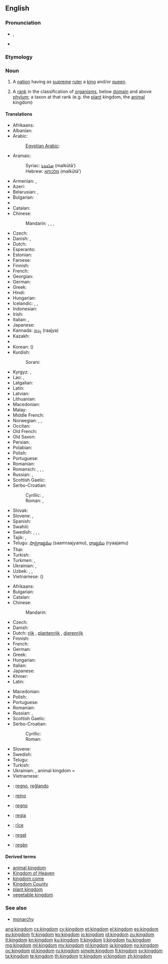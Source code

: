 {{wikipedia|mul=monarchy|kingdom (biology)}}
==English==

===Pronunciation===
* {{IPA|/ˈkɪŋdəm/}}, {{X-SAMPA|/"kINd@m/}}
* {{audio|en-us-kingdom.ogg|Audio (US)}}

===Etymology===
{{suffix|king|dom}}

===Noun===
{{en-noun}}

# A [[nation]] having as [[supreme]] [[ruler]] a [[king]] and/or [[queen]].
# {{context|biology|taxonomy}} A [[rank]] in the classification of [[organism]]s, below [[domain]] and above [[phylum]]; a taxon at that rank (e.g. the [[plant]] kingdom, the [[animal]] kingdom)

====Translations====
{{trans-top|nation having as supreme ruler a king and/or queen}}
* Afrikaans: {{t-|af|koninkryk|xs=Afrikaans}}
* Albanian: {{t-|sq|mbretëri|f|xs=Albanian}}
* Arabic: {{t|ar|مملكة|f|tr=mamlaka|sc=Arab}}
*: [[Egyptian Arabic]]: {{tø|arz|مملكة|f|tr=mamlaka|sc=Arab}}
* Aramaic:
*: Syriac: [[ܡܠܟܘܬܐ]] (malkūtā’) {{f}}
*: Hebrew: [[מלכותא]] (malkūtā’) {{f}}
* Armenian: {{t-|hy|թագավորություն|tr=t’agavorut’yun}},  {{t-|hy|արքայություն|tr=ark’ayut’yun}}
* Azeri: {{t|az|krallıq}}
* Belarusian: {{t|be|каралеўства|n|tr=karaléŭstva|sc=Cyrl}}, {{t|be|царства|n|tr=cárstva|sc=Cyrl}}
* Bulgarian: {{t|bg|кралство|n|tr=králstvo|sc=Cyrl}}
* {{trreq|Burmese}}
* Catalan: {{t+|ca|regne|m}}
* Chinese:
*: Mandarin: {{t|zh|王國|sc=Hani}}, {{t|zh|王国|tr=wángguó|sc=Hani}}, {{t|zh|君主國|sc=Hani}}, {{t|zh|君主国|tr=jūnzhǔguó|sc=Hani}}
* Czech: {{t+|cs|království|n}}
* Danish: {{t|da|kongerige|n}}, {{t|da|kongedømme|n}}
* Dutch: {{t+|nl|koninkrijk|n}}
* Esperanto: {{t-|eo|reĝlando|xs=Esperanto}}
* Estonian: {{t|et|kuningriik}}
* Faroese: {{t|fo|kongsríki|n}}
* Finnish: {{t+|fi|kuningaskunta}}
* French: {{t+|fr|royaume|m}}
* Georgian: {{t|ka|სამეფო|tr=samep'o|sc=Geor}}
* German: {{t+|de|Königreich|n}}
* Greek: {{t+|el|βασίλειο|n|tr=vasíleio}}
* Hindi: {{t|hi|राज्य|m|tr=rājya|sc=Deva}}
* Hungarian: {{t+|hu|királyság}}
* Icelandic: {{t|is|konungsríki|n}}, {{t|is|konungsdæmi|n}}, {{t|is|konungsveldi|n}}
* Indonesian: {{t+|id|kerajaan|xs=Indonesian}}
* Irish: {{t|ga|ríocht|f}}
* Italian: {{t+|it|regno|m}}, {{t-|it|reame|m}}
* Japanese: {{t|ja|王国|tr=[[おうこく]], ōkoku|sc=Jpan}}
* Kannada: [[ರಾಜ್ಯ]] (raajya)
* Kazakh: {{t|kk|корольдік|tr=korolʹdik|sc=Cyrl}}
* {{trreq|Khmer}}
* Korean: {{t|ko|왕국|tr=wangguk|sc=Kore}} ({{t|ko|王國|sc=Kore}})
* Kurdish:
*: Sorani: {{t+|ku|مه‌مله‌که‌ت|sc=ku-Arab}}
{{trans-mid}}
* Kyrgyz: {{t|ky|королевство|tr=korolevstvo|sc=Cyrl}}, {{t|ky|падышалык|tr=padışalık|sc=Cyrl}}
* Lao: {{t|lo|ພະຣາຊອານາຈັກ|tr=pʰā rȃːt sā aː náː cák|sc=Laoo}}, {{t|lo|ອານາຈັກ|tr=ʔàːnáːcák|sc=Laoo}}
* Latgalian: {{tø|ltg|kieneste|f}}
* Latin: {{t+|la|regnum|n|alt=rēgnum}}
* Latvian: {{t|lv|karaliste|f}}
* Lithuanian: {{t|lt|karalystė}}
* Macedonian: {{t|mk|кралство|n|tr=králstvo}}
* Malay: {{t+|ms|kerajaan|xs=Malay}}
* Middle French: {{tø|frm|royaulme|m}}
* Norwegian: {{t|no|kongerike|n}}, {{t|no|kongedømme|n}},  {{t|no|kongeriket}}
* Occitan: {{t|oc|reialme|m}}
* Old French: {{tø|fro|reaume|m}}
* Old Saxon: {{tø|osx|kuningdom}}
* Persian: {{t|fa|پادشاهی|tr=pâdešâhi|sc=fa-Arab}}
* Polabian: {{tø|pox|ťenądztwü|n}}
* Polish: {{t+|pl|królestwo|n}}
* Portuguese: {{t+|pt|reino|m}}
* Romanian: {{t+|ro|regat|n}}
* Romansch: {{t|rm|reginavel|m}}, {{t|rm|reginam|m}}, {{t|rm|raginam|m}}, {{t|rm|reginom|m}}
* Russian: {{t+|ru|королевство|n|tr=korolévstvo}}, {{t|ru|царство|n|tr=cárstvo|sc=Cyrl}}
* Scottish Gaelic: {{t-|gd|rìoghachd|f|xs=Scottish Gaelic}}
* Serbo-Croatian:
*: Cyrillic: {{t|sh|краљевство|n}}, {{t|sh|краљевина|f}}
*: Roman: {{t|sh|kraljevstvo|n}}, {{t|sh|kraljevina|f}}
* Slovak: {{t|sk|kráľovstvo|n}}
* Slovene: {{t+|sl|kraljevina|f}}, {{t+|sl|kraljestvo|n}}
* Spanish: {{t-|es|reino|m}}
* Swahili: {{t|sw|ufalme}}
* Swedish: {{t+|sv|kungarike|n}},  {{t+|sv|konungarike|n}},  {{t-|sv|kungadöme|n}},  {{t-|sv|konungadöme|n}}
* Tajik: {{t|tg|подшоҳӣ|tr=podšohī|sc=Cyrl}}, {{t|tg|подишоҳӣ|tr=podišohī|sc=Cyrl}}
* Telugu: [[సామ్రాజ్యము]] (saamraajyamu), [[రాజ్యము]] (ryaajamu)
* Thai: {{t|th|อาณาจักร|tr=aanaa jàk|sc=Thai}}
* Turkish: {{t+|tr|krallık}}
* Turkmen: {{t|tk|şalyk}}, {{t|tk|patyşalyk}}
* Ukrainian: {{t|uk|королівство|n|tr=korolívstvo|xs=Ukrainian}}, {{t+|uk|царство|n|tr=cárstvo|xs=Ukrainian}}
* Uzbek: {{t|uz|qirollik}}, {{t|uz|podsholik}}, {{t|uz|podshohlik}}
* Vietnamese: {{t+|vi|vương quốc|xs=Vietnamese}} ({{t|vi|王國}})
{{trans-bottom}}

{{trans-top|taxonomic division, below Domain and above Phylum}}
* Afrikaans: {{t-|af|koninkryk|xs=Afrikaans}}
* Bulgarian: {{t+|bg|царство|n|tr=cárstvo}}
* Catalan: {{t+|ca|regne|m}}
* Chinese:
*: Mandarin: {{t|zh|界|tr=jiè|sc=Hani}}
* Czech: {{t-|cs|říše|f}}
* Danish: {{t-|da|rige|n}}
* Dutch: [[rijk]] {{n}}, [[plantenrijk]] {{n}}, [[dierenrijk]] {{n}}
* Finnish: {{t+|fi|kunta}}
* French: {{t+|fr|règne|m}}
* German: {{t+|de|Reich|n}}
* Greek: {{t+|el|βασίλειο|n|tr=vasíleio}}
* Hungarian: {{t|hu|-világ}}
* Italian: {{t+|it|regno|m}}
* Japanese: {{t|ja|界|tr=[[かい]], kai|sc=Jpan}}
* Khmer: {{t|km|រជ្ជៈ|tr=raj jak|sc=Khmr}}
* Latin: {{t+|la|regnum|n|alt=rēgnum}}
{{trans-mid}}
* Macedonian: {{t-|mk|царство|n|tr=cárstvo}}
* Polish: {{t+|pl|królestwo|n}}
* Portuguese: {{t+|pt|reino|m}}
* Romanian: {{t|ro|regn|n}}
* Russian: {{t+|ru|царство|n|tr=cárstvo}}, {{t|ru|мир|m|tr=mir|sc=Cyrl}}
* Scottish Gaelic: {{t-|gd|rìoghachd|f|xs=Scottish Gaelic}}
* Serbo-Croatian:
*: Cyrillic: {{t|sh|царство|n}}
*: Roman: {{t|sh|carstvo|n}}
* Slovene: {{t+|sl|kraljestvo|n}}
* Swedish: {{t+|sv|rike|n}}
* Telugu: {{t+|te|రాజ్యము|tr=raajyamu}}
* Turkish: {{t+|tr|alem}}
* Ukrainian: {{t+|uk|царство|n|tr=cárstvo|xs=Ukrainian}}, animal kingdom = {{t|uk|тваринний світ|m|tr=tvarýnnyj svit|xs=Ukrainian}}
* Vietnamese: {{t+|vi|giới|xs=Vietnamese}}
{{trans-bottom}}

{{checktrans-top}}
* {{ttbc|eo}}: [[regno]], [[reĝlando]]
* {{ttbc|gl}}: [[reino]] {{m}}
* {{ttbc|ia}}: [[regno]]
{{trans-mid}}
* {{ttbc|nov}}: [[regia]]
* {{ttbc|ang}}: [[rice|rīce]] {{n}}
* {{ttbc|ro}}: [[regat]] {{n}}
* {{ttbc|vo}}: [[regän]]
{{trans-bottom}}

====Derived terms====
* [[animal kingdom]]
* [[Kingdom of Heaven]]
* [[kingdom come]]
* [[Kingdom County]]
* [[plant kingdom]]
* [[vegetable kingdom]]

===See also===
* [[monarchy]]

[[ang:kingdom]]
[[cs:kingdom]]
[[cy:kingdom]]
[[et:kingdom]]
[[el:kingdom]]
[[es:kingdom]]
[[eu:kingdom]]
[[fr:kingdom]]
[[ko:kingdom]]
[[io:kingdom]]
[[id:kingdom]]
[[zu:kingdom]]
[[it:kingdom]]
[[kn:kingdom]]
[[ku:kingdom]]
[[lt:kingdom]]
[[li:kingdom]]
[[hu:kingdom]]
[[mg:kingdom]]
[[ml:kingdom]]
[[my:kingdom]]
[[nl:kingdom]]
[[ja:kingdom]]
[[no:kingdom]]
[[oc:kingdom]]
[[pl:kingdom]]
[[ru:kingdom]]
[[simple:kingdom]]
[[fi:kingdom]]
[[sv:kingdom]]
[[ta:kingdom]]
[[te:kingdom]]
[[th:kingdom]]
[[tr:kingdom]]
[[vi:kingdom]]
[[zh:kingdom]]